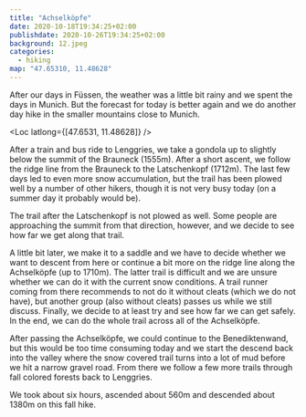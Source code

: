 ```yaml
---
title: "Achselköpfe"
date: 2020-10-18T19:34:25+02:00
publishdate: 2020-10-26T19:34:25+02:00
background: 12.jpeg
categories:
  - hiking
map: "47.65310, 11.48628"
---
```


After our days in Füssen, the weather was a little bit rainy and we spent the
days in Munich. But the forecast for today is better again and we do another day
hike in the smaller mountains close to Munich.

<Loc latlong={[47.6531, 11.48628]} />

After a train and bus ride to Lenggries, we take a gondola up to
slightly below the summit of the Brauneck (1555m). After a short ascent, we
follow the ridge line from the Brauneck to the Latschenkopf (1712m). The last
few days led to even more snow accumulation, but the trail has been plowed well
by a number of other hikers, though it is not very busy today (on a summer day it
probably would be).

<Gallery>
  <Rimg src="1.jpeg" alt="On the way to the Latschenkopf" />
  <Rimg src="2.jpeg" alt="On the way to the Latschenkopf" />
  <Rimg src="3.jpeg" alt="On the way to the Latschenkopf" />
  <Rimg src="4.jpeg" alt="On the way to the Latschenkopf" />
  <Rimg src="5.jpeg" alt="On the way to the Latschenkopf" />
  <Rimg src="6.jpeg" alt="On the way to the Latschenkopf" />
  <Rimg src="7.jpeg" alt="Summit cross of the Latschenkopf" />
</Gallery>

The trail after the Latschenkopf is not plowed as well. Some people are
approaching the summit from that direction, however, and we decide to see how
far we get along that trail.

<Rimg src="8.jpeg" caption="View back to were we came from." />

A little bit later, we make it to a saddle and we have to decide whether we want
to descent from here or continue a bit more on the ridge line along the
Achselköpfe (up to 1710m). The latter trail is difficult and we are unsure
whether we can do it with the current snow conditions. A trail runner coming
from there recommends to not do it without cleats (which we do not have), but
another group (also without cleats) passes us while we still discuss. Finally,
we decide to at least try and see how far we can get safely. In the end, we can
do the whole trail across all of the Achselköpfe.

<Gallery>
  <Rimg src="11.jpeg" alt="Trail along the Achselköpfe" />
  <Rimg src="13.jpeg" alt="Trail along the Achselköpfe" />
  <Rimg src="14.jpeg" alt="Trail along the Achselköpfe" />
</Gallery>

After passing the Achselköpfe, we could continue to the Benediktenwand, but
this would be too time consuming today and we start the descend back into
the valley where the snow covered trail turns into a lot of mud before we hit
a narrow gravel road. From there we follow a few more trails through fall
colored forests back to Lenggries.

<Rimg src="10.jpeg" caption="The Benediktenwand" />
<Rimg
  src="17.jpeg"
  caption="The wintery ridge line we traversed and colorful trees in the valley below."
/>

We took about six hours, ascended about 560m and descended about 1380m on this
fall hike.
